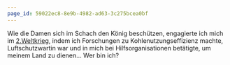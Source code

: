 ```yaml
---
page_id: 59022ec8-8e9b-4982-ad63-3c275bcea0bf
---
```


Wie die Damen sich im Schach den König beschützen, engagierte ich mich im [2.Weltkrieg](https://2.Weltkrieg), indem ich Forschungen zu Kohlenutzungseffizienz machte, Luftschutzwartin war und in mich bei Hilfsorganisationen betätigte, um meinem Land zu dienen… Wer bin ich?